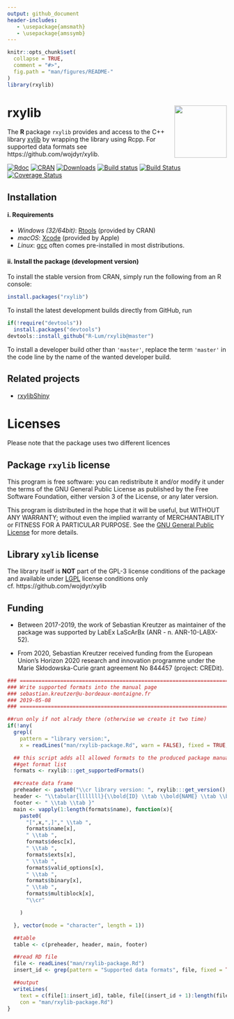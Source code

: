 ```yaml
---
output: github_document
header-includes:
   - \usepackage{amsmath}
   - \usepackage{amssymb}
---
```

<!-- README.md was auto-generated by README.Rmd. Please DO NOT edit by hand!-->

```r
knitr::opts_chunk$set(
  collapse = TRUE,
  comment = "#>",
  fig.path = "man/figures/README-"
)
library(rxylib)
```

# rxylib <img width=120px src="man/figures/rxylib.svg" align="right" />

The **R** package `rxylib` provides and access to the C++ library [xylib](http://xylib.sourceforge.net)
by wrapping the library using Rcpp. For supported data formats see https://github.com/wojdyr/xylib.

[![Rdoc](https://www.rdocumentation.org/badges/version/rxylib)](https://www.rdocumentation.org/packages/rxylib)
[![CRAN](https://www.r-pkg.org/badges/version/rxylib)](https://CRAN.R-project.org/package=rxylib)
[![Downloads](https://cranlogs.r-pkg.org/badges/grand-total/rxylib)](https://www.r-pkg.org/pkg/rxylib)
[![Build status](https://ci.appveyor.com/api/projects/status/7mmfpmo23k3iaq57/branch/master?svg=true)](https://ci.appveyor.com/project/RLumSK/rxylib/branch/master)
[![Build Status](https://travis-ci.org/R-Lum/rxylib.svg?branch=master)](https://travis-ci.org/R-Lum/rxylib)
[![Coverage Status](https://img.shields.io/codecov/c/github/R-Lum/rxylib.svg)](https://codecov.io/github/R-Lum/rxylib?branch=master)

## Installation

#### i. Requirements

* *Windows (32/64bit)*:  [Rtools](https://cran.r-project.org/bin/windows/Rtools/) (provided by CRAN)
* *macOS*: [Xcode](https://developer.apple.com/xcode/downloads/) (provided by Apple)
* *Linux*: [gcc](https://gcc.gnu.org) often comes pre-installed in most distributions. 

#### ii. Install the package (development version)

To install the stable version from CRAN, simply run the following from an R console:

```r
install.packages("rxylib")
```

To install the latest development builds directly from GitHub, run

```r
if(!require("devtools"))
  install.packages("devtools")
devtools::install_github("R-Lum/rxylib@master")
```
To install a developer build other than `'master'`, replace the term `'master'` in the code line by the name of the wanted developer build. 

## Related projects

* [rxylibShiny](https://github.com/JohannesFriedrich/rxylibShiny)

# Licenses

Please note that the package uses two different licences 

## Package `rxylib` license 

This program is free software: you can redistribute it and/or modify
it under the terms of the GNU General Public License as published by
the Free Software Foundation, either version 3 of the License, or
any later version.

This program is distributed in the hope that it will be useful,
but WITHOUT ANY WARRANTY; without even the implied warranty of
MERCHANTABILITY or FITNESS FOR A PARTICULAR PURPOSE.  See the
[GNU General Public License](https://github.com/R-Lum/rxylib/blob/master/LICENSE) for more details.

## Library `xylib` license 

The library itself is **NOT** part of the GPL-3 license conditions of the package 
and available under [LGPL](https://github.com/wojdyr/xylib/blob/master/COPYING) 
license conditions only cf. https://github.com/wojdyr/xylib

## <span class="glyphicon glyphicon-euro"></span> Funding

* Between 2017-2019, the work of Sebastian Kreutzer as maintainer of the package was supported
by LabEx LaScArBx (ANR - n. ANR-10-LABX-52).

* From 2020, Sebastian Kreutzer received funding from the European Union’s Horizon 2020 
research and innovation programme under the Marie Skłodowska-Curie grant
agreement No 844457 (project: CREDit).

```r
### ==========================================================================================
### Write supported formats into the manual page
### sebastian.kreutzer@u-bordeaux-montaigne.fr
### 2019-05-08
### ==========================================================================================

##run only if not alrady there (otherwise we create it two time)
if(!any(
  grepl(
    pattern = "library version:", 
    x = readLines("man/rxylib-package.Rd", warn = FALSE), fixed = TRUE, useBytes = TRUE))){

  ## this script adds all allowed formats to the produced package manual
  ##get format list
  formats <- rxylib:::get_supportedFormats()

  ##create data frame
  preheader <- paste0("\\cr library version: ", rxylib:::get_version(), "\\cr\\cr")
  header <- "\\tabular{lllllll}{\\bold{ID} \\tab \\bold{NAME} \\tab \\bold{DESCRIPTION} \\tab \\bold{FILE EXTENSION}  \\tab \\bold{VALID_OPTIONS}  \\tab \\bold{DATATYPE} \\tab \\bold{BLOCK_TYPE}\\cr"
  footer <- " \\tab \\tab }"
  main <- vapply(1:length(formats$name), function(x){
    paste0(
      "[",x,",]"," \\tab ",
      formats$name[x],
      " \\tab ",
      formats$desc[x],
      " \\tab ",
      formats$exts[x],
      " \\tab ",
      formats$valid_options[x],
      " \\tab ",
      formats$binary[x],
      " \\tab ",
      formats$multiblock[x],
      "\\cr"

    )

  }, vector(mode = "character", length = 1))

  ##table
  table <- c(preheader, header, main, footer)

  ##read RD file
  file <- readLines("man/rxylib-package.Rd")
  insert_id <- grep(pattern = "Supported data formats", file, fixed = TRUE)

  ##output
  writeLines(
    text = c(file[1:insert_id], table, file[(insert_id + 1):length(file)]),
    con = "man/rxylib-package.Rd")
}
```

